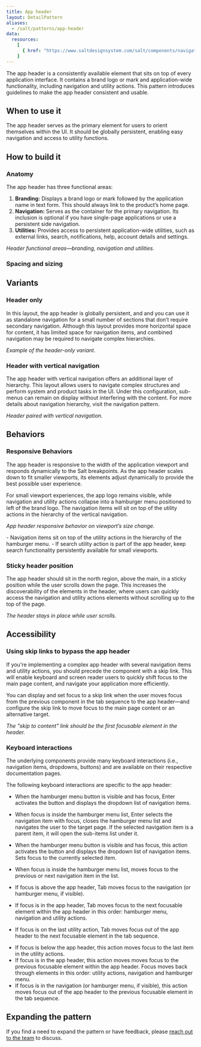 ```yaml
---
title: App header
layout: DetailPattern
aliases:
  - /salt/patterns/app-header
data:
  resources:
    [
      { href: "https://www.saltdesignsystem.com/salt/components/navigation-item/examples", label: "Navigation item" },
    ]
---
```


The app header is a consistently available element that sits on top of every application interface. It contains a brand logo or mark and application-wide functionality, including navigation and utility actions. This pattern introduces guidelines to make the app header consistent and usable. 

  <Diagram
    src="/img/patterns/app-header/app-header.png"
    alt="App header example"
    border
  />

## When to use it

The app header serves as the primary element for users to orient themselves within the UI. It should be globally persistent, enabling easy navigation and access to utility functions.

## How to build it

### Anatomy

The app header has three functional areas:

1. **Branding:** Displays a brand logo or mark followed by the application name in text form. This should always link to the product’s home page.
2. **Navigation:** Serves as the container for the primary navigation. Its inclusion is optional if you have single-page applications or use a persistent side navigation.
3. **Utilities:** Provides access to persistent application-wide utilities, such as external links, search, notifications, help, account details and settings.

  <Diagram
    src="/img/patterns/app-header/anatomy.png"
    alt="Header functional areas—branding, navigation and utilities."
    border
  />

*Header functional areas—branding, navigation and utilities.* 

### Spacing and sizing

  <Diagram
    src="/img/patterns/app-header/spacing-and-sizing.png"
    alt="Example showing header pattern spacing and sizing."
    border
  />

## Variants

### Header only

In this layout, the app header is globally persistent, and and you can use it as standalone navigation for a small number of sections that don’t require secondary navigation. Although this layout provides more horizontal space for content, it has limited space for navigation items, and combined navigation may be required to navigate complex hierarchies.

  <Diagram
    src="/img/patterns/app-header/header-only.png"
    alt="Example of the header-only variant."
    border
  />

*Example of the header-only variant.*

### Header with vertical navigation

The app header with vertical navigation offers an additional layer of hierarchy. This layout allows users to navigate complex structures and perform system and product tasks in the UI. Under this configuration, sub-menus can remain on display without interfering with the content. For more details about navigation hierarchy, visit the navigation pattern.  

  <Diagram
    src="/img/patterns/app-header/with-vertical-nav.png"
    alt="Header paired with vertical navigation."
    border
  />

*Header paired with vertical navigation.*

## Behaviors

### Responsive Behaviors

The app header is responsive to the width of the application viewport and responds dynamically to the Salt breakpoints. As the app header scales down to fit smaller viewports, its elements adjust dynamically to provide the best possible user experience. 

For small viewport experiences, the app logo remains visible, while navigation and utility actions collapse into a hamburger menu positioned to left of the brand logo. The navigation items will sit on top of the utility actions in the hierarchy of the vertical navigation. 

  <Diagram
    src="/img/patterns/app-header/viewports.png"
    alt="App header responsive behavior on viewport’s size change."
    border
  />

*App header responsive behavior on viewport’s size change.*

<ExampleContainer type="positive">
  - Navigation items sit on top of the utility actions in the hierarchy of the hamburger menu.
  - If search utility action is part of the app header, keep search functionality persistently available for small viewports. 
</ExampleContainer>

### Sticky header position

The app header should sit in the north region, above the main, in a sticky position while the user scrolls down the page. This increases the discoverability of the elements in the header, where users can quickly access the navigation and utility actions elements without scrolling up to the top of the page. 

  <Diagram
    src="/img/patterns/app-header/sticky-header.png"
    alt="The header stays in place while user scrolls."
    border
  />

*The header stays in place while user scrolls.*

## Accessibility

### Using skip links to bypass the app header

If you're implementing a complex app header with several navigation items and utility actions, you should precede the component with a skip link. This will enable keyboard and screen reader users to quickly shift focus to the main page content, and navigate your application more efficiently.

You can display and set focus to a skip link when the user moves focus from the previous component in the tab sequence to the app header—and configure the skip link to move focus to the main page content or an alternative target.

  <Diagram
    src="/img/patterns/app-header/skip-link.png"
    alt="The 'skip to content' link should be the first focusable element in the header."
    border
  />

*The "skip to content" link should be the first focusable element in the header.*

### Keyboard interactions

The underlying components provide many keyboard interactions (i.e., navigation items, dropdowns, buttons) and are available on their respective documentation pages.

The following keyboard interactions are specific to the app header:

<KeyboardControls>
<KeyboardControl keyOrCombos="Enter">

- When the hamburger menu button is visible and has focus, Enter activates the button and displays the dropdown list of navigation items. 

- When focus is inside the hamburger menu list, Enter selects the navigation item with focus, closes the hamburger menu list and navigates the user to the target page. If the selected navigation item is a parent item, it will open the sub-items list under it.

</KeyboardControl>
<KeyboardControl keyOrCombos="ArrowUp / ArrowDown">

- When the hamburger menu button is visible and has focus, this action activates the button and displays the dropdown list of navigation items. Sets focus to the currently selected item. 

- When focus is inside the hamburger menu list, moves focus to the previous or next navigation item in the list.

</KeyboardControl>
<KeyboardControl keyOrCombos="Tab">

- If focus is above the app header, Tab moves focus to the navigation (or hamburger menu, if visible). 

- If focus is in the app header, Tab moves focus to the next focusable element within the app header in this order: hamburger menu, navigation and utility actions.

- If focus is on the last utility action, Tab moves focus out of the app header to the next focusable element in the tab sequence.

</KeyboardControl>

<KeyboardControl keyOrCombos="Shift + Tab">

- If focus is below the app header, this action moves focus to the last item in the utility actions. 
- If focus is in the app header, this action moves moves focus to the previous focusable element within the app header. Focus moves back through elements in this order: utility actions, navigation and hamburger menu. 
- If focus is in the navigation (or hamburger menu, if visible), this action moves focus out of the app header to the previous focusable element in the tab sequence.

</KeyboardControl>
</KeyboardControls>

## Expanding the pattern

If you find a need to expand the pattern or have feedback, please [reach out to the team](/salt/support-and-contributions/index) to discuss.
